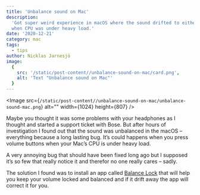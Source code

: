 ```yaml
---
title: 'Unbalance sound on Mac'
description:
  'Got super weird experience in macOS where the sound drifted to either left or right (and stayed)
  when CPU was under heavy load.'
date: '2020-12-21'
category: mac
tags:
  - tips
author: Nicklas Jarnesjö
image:
  {
    src: '/static/post-content//unbalance-sound-on-mac/card.png',
    alt: 'Text "Unbalance sound on Mac"'
  }
---
```


<Image
  src={`/static/post-content//unbalance-sound-on-mac/unbalance-sound-mac.png`}
  alt=""
  width={1024}
  height={807}
/>

Maybe you thought it was some problems with your headphones as I thought and started a support
ticket with Bose. But after hours of investigation I found out that the sound was unbalanced in the
macOS – everything because a long lasting bug. It’s could happens when you press volume buttons when
your Mac’s CPU is under heavy load.

A very annoying bug that should have been fixed long ago but I supposed it’s so few that really
notice it and therefor no one really cares – sadly.

The solution I found was to install an app called
[Balance Lock](https://www.tunabellysoftware.com/balance_lock/) that will help you keep your volume
locked and balanced and if it drift away the app will correct it for you.

